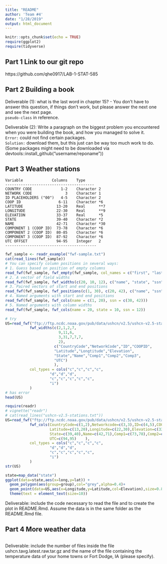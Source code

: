 ```yaml
---
title: "README"
author: 'Team #4'
date: "1/28/2019"
output: html_document
---
```


```r
knitr::opts_chunk$set(echo = TRUE)
require(ggplot2)
require(tidyverse)
```

## Part 1 Link to our git repo  
https://github.com/qhe0917/LAB-1-STAT-585 

## Part 2 Building a book   
Deliverable (1): what is the last word in chapter 15? - You don't have to answer this question, if things don't work, but please answer the next one and see the next page.  
`pseudo-class` in reference.

Deliverable (2): Write a paragraph on the biggest problem you encountered when you were building the book, and how you managed to solve it.  
`Error:` could not find certain packages.   
`Solution:` download them, but this just can be way too much work to do. (Some packages might need to be downloaded via devtools::install_github("username/reponame"))   


## Part 3 Weather stations   

	Variable             Columns    Type
	----------------------------------------
	COUNTRY CODE             1-2    Character 2
	NETWORK CODE               3    Character 1
	ID PLACEHOLDERS ("00")   4-5    Character 2
	COOP ID                 6-11    Character *6
	LATITUDE               13-20    Real      **7
	LONGITUDE              22-30    Real      **9
	ELEVATION              33-37    Real      *5
	STATE                  39-40    Character *2
	NAME                   42-71    Character *30
	COMPONENT 1 (COOP ID)  73-78    Character *6
	COMPONENT 2 (COOP ID)  80-85    Character *6
	COMPONENT 3 (COOP ID)  87-92    Character *6
	UTC OFFSET             94-95    Integer   2
	-----------------------------------------

```r
fwf_sample <- readr_example("fwf-sample.txt")
cat(read_lines(fwf_sample))
# You can specify column positions in several ways:
# 1. Guess based on position of empty columns
read_fwf(fwf_sample, fwf_empty(fwf_sample, col_names = c("first", "last", "state", "ssn")))
# 2. A vector of field widths
read_fwf(fwf_sample, fwf_widths(c(20, 10, 12), c("name", "state", "ssn")))
# 3. Paired vectors of start and end positions
read_fwf(fwf_sample, fwf_positions(c(1, 30), c(20, 42), c("name", "ssn")))
# 4. Named arguments with start and end positions
read_fwf(fwf_sample, fwf_cols(name = c(1, 20), ssn = c(30, 42)))
# 5. Named arguments with column widths
read_fwf(fwf_sample, fwf_cols(name = 20, state = 10, ssn = 12))

# try
US=read_fwf("ftp://ftp.ncdc.noaa.gov/pub/data/ushcn/v2.5/ushcn-v2.5-stations.txt", 
           fwf_widths(c(2,1,2,7,
                        9,11,6,
                        3,31,7,7,7,
                        2),
                      c("CountryCode","NetworkCode","ID","COOPID",
                      "Latitude","Longtitude","Elevation",
                      "State","Name","Comp1","Comp2","Comp3",
                      "UTC")
                      ),
           col_types = cols("c","c","c","c",
                    "d","d","d",
                    "c","c","c","c","c",
                    "i")
           )
# has error
head(US)
```

```r
require(readr)
# vignette("readr")
# cat(read_lines("ushcn-v2.5-stations.txt"))
US=read_fwf("ftp://ftp.ncdc.noaa.gov/pub/data/ushcn/v2.5/ushcn-v2.5-stations.txt", 
           fwf_cols(CountryCode=c(1,2),Networkcode=c(3,3),ID=c(4,5),COOPID=c(6,11),
                    Latitude=c(13,20),Longitude=c(22,30),Elevation=c(33,37),
                    State=c(39,40),Name=c(42,71),Comp1=c(73,78),Comp2=c(80,85),Comp3=c(87,92),
                    UTC=c(94,95)    ),
           col_types = cols("c","c","c","c",
                    "d","d","d",
                    "c","c","c","c","c",
                    "i")
           )
str(US)

state=map_data("state")
ggplot(data=state,aes(x=long,y=lat)) + 
  geom_polygon(aes(group=group),col="grey",alpha=0.4)+
  geom_point(data=US,aes(x=Longitude,y=Latitude,col=Elevation),size=0.8) +  
  theme(text = element_text(size=10)) 

```

Deliverable: include the code necessary to read the file and to create the plot in README.Rmd. Assume the data is in the same folder as the README.Rmd file.

## Part 4 More weather data
```r
```

Deliverable: include the number of files inside the file ushcn.tavg.latest.raw.tar.gz and the name of the file containing the temperature data of your home towns or Fort Dodge, IA (please specify).




